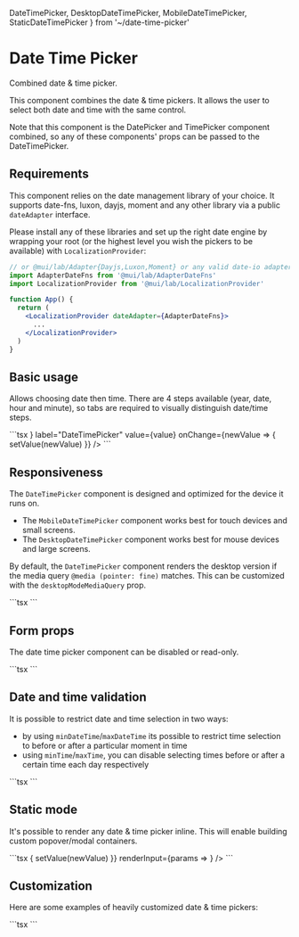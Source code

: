   DateTimePicker,
  DesktopDateTimePicker,
  MobileDateTimePicker,
  StaticDateTimePicker
} from '~/date-time-picker'

# Date Time Picker

<p className="description">Combined date & time picker.</p>

This component combines the date & time pickers. It allows the user to select both date and time with the same control.

Note that this component is the DatePicker and TimePicker
component combined, so any of these components' props can be passed to the DateTimePicker.

## Requirements

This component relies on the date management library of your choice. It supports date-fns, luxon, dayjs, moment and any other library via a public `dateAdapter` interface.

Please install any of these libraries and set up the right date engine by wrapping your root (or the highest level you wish the pickers to be available) with `LocalizationProvider`:

```jsx
// or @mui/lab/Adapter{Dayjs,Luxon,Moment} or any valid date-io adapter
import AdapterDateFns from '@mui/lab/AdapterDateFns'
import LocalizationProvider from '@mui/lab/LocalizationProvider'

function App() {
  return (
    <LocalizationProvider dateAdapter={AdapterDateFns}>
      ...
    </LocalizationProvider>
  )
}
```

## Basic usage

Allows choosing date then time. There are 4 steps available (year, date, hour and minute), so tabs are required to visually distinguish date/time steps.

<BasicDateTimePicker />
```tsx
<LocalizationProvider dateAdapter={AdapterDateFns}>
  <DateTimePicker
    renderInput={props => <TextField {...props} />}
    label="DateTimePicker"
    value={value}
    onChange={newValue => {
      setValue(newValue)
    }}
  />
</LocalizationProvider>
```

## Responsiveness

The `DateTimePicker` component is designed and optimized for the device it runs on.

- The `MobileDateTimePicker` component works best for touch devices and small screens.
- The `DesktopDateTimePicker` component works best for mouse devices and large screens.

By default, the `DateTimePicker` component renders the desktop version if the media query `@media (pointer: fine)` matches.
This can be customized with the `desktopModeMediaQuery` prop.

<ResponsiveDateTimePickers />
```tsx
<ResponsiveDateTimePickers />
```

## Form props

The date time picker component can be disabled or read-only.

<FormPropsDateTimePickers />
```tsx
<FormPropsDateTimePickers />
```

## Date and time validation

It is possible to restrict date and time selection in two ways:

- by using `minDateTime`/`maxDateTime` its possible to restrict time selection to before or after a particular moment in time
- using `minTime`/`maxTime`, you can disable selecting times before or after a certain time each day respectively

<DateTimeValidation />
```tsx
<DateTimeValidation />
```

## Static mode

It's possible to render any date & time picker inline. This will enable building custom popover/modal containers.

<StaticDateTimePickerDemo />
```tsx
<LocalizationProvider dateAdapter={AdapterDateFns}>
  <StaticDateTimePicker
    displayStaticWrapperAs="desktop"
    openTo="year"
    value={value}
    onChange={newValue => {
      setValue(newValue)
    }}
    renderInput={params => <TextField {...params} />}
  />
</LocalizationProvider>
```

## Customization

Here are some examples of heavily customized date & time pickers:

<CustomDateTimePicker />
```tsx
<CustomDateTimePicker />
```
